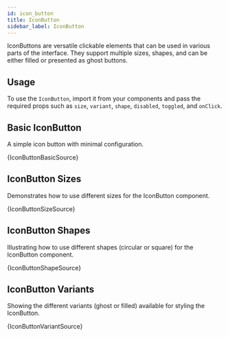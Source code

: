 ```yaml
---
id: icon_button
title: IconButton
sidebar_label: IconButton
---
```


IconButtons are versatile clickable elements that can be used in various parts of the interface. They support multiple sizes, shapes, and can be either filled or presented as ghost buttons.

## Usage

To use the `IconButton`, import it from your components and pass the required props such as `size`, `variant`, `shape`, `disabled`, `toggled`, and `onClick`.


## Basic IconButton

A simple icon button with minimal configuration.


<CodeSample>
    <IconButtonBasicDemo/>
</CodeSample>

<CodeBlock language="tsx">{IconButtonBasicSource}</CodeBlock>

## IconButton Sizes

Demonstrates how to use different sizes for the IconButton component.


<CodeSample>
    <IconButtonSizeDemo/>
</CodeSample>

<CodeBlock language="tsx">{IconButtonSizeSource}</CodeBlock>

## IconButton Shapes

Illustrating how to use different shapes (circular or square) for the IconButton component.


<CodeSample>
    <IconButtonShapeDemo/>
</CodeSample>

<CodeBlock language="tsx">{IconButtonShapeSource}</CodeBlock>

## IconButton Variants

Showing the different variants (ghost or filled) available for styling the IconButton.


<CodeSample>
    <IconButtonVariantDemo/>
</CodeSample>

<CodeBlock language="tsx">{IconButtonVariantSource}</CodeBlock>